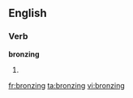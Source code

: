 ==English==
===Verb===
'''bronzing'''
# {{present participle of|[[bronze]]}}

[[fr:bronzing]]
[[ta:bronzing]]
[[vi:bronzing]]
